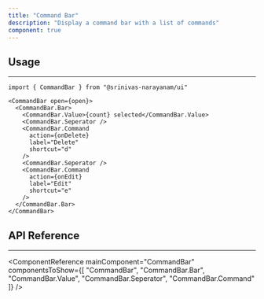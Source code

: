 ```yaml
---
title: "Command Bar"
description: "Display a command bar with a list of commands"
component: true
---
```


<ComponentExample name="command-bar-demo" />

## Usage

---

```tsx
import { CommandBar } from "@srinivas-narayanam/ui"
```

```tsx
<CommandBar open={open}>
  <CommandBar.Bar>
    <CommandBar.Value>{count} selected</CommandBar.Value>
    <CommandBar.Seperator />
    <CommandBar.Command
      action={onDelete}
      label="Delete"
      shortcut="d"
    />
    <CommandBar.Seperator />
    <CommandBar.Command
      action={onEdit}
      label="Edit"
      shortcut="e"
    />
  </CommandBar.Bar>
</CommandBar>
```

## API Reference

---

<ComponentReference mainComponent="CommandBar" componentsToShow={[
  "CommandBar",
  "CommandBar.Bar",
  "CommandBar.Value",
  "CommandBar.Seperator",
  "CommandBar.Command"
]} />
